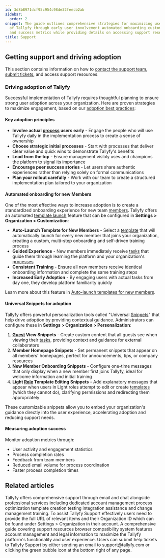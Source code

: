 ```yaml
---
id: 3d8b8971dcf95c954c98de32feecb2ab
sidebar:
  order: 2
snippet: The guide outlines comprehensive strategies for maximizing user adoption
  of Tallyfy through early user involvement automated onboarding customizable snippets
  and success metrics while providing details on accessing support resources.
title: Support
---
```


## Getting support and driving adoption

This section contains information on how to [contact the support team](/products/pro/miscellaneous/support/how-can-i-contact-tallyfys-support-team/), [submit tickets](/products/pro/miscellaneous/support/how-do-i-submit-a-help-ticket-to-tallyfy/), and access support resources.

### Driving adoption of Tallyfy

Successful implementation of Tallyfy requires thoughtful planning to ensure strong user adoption across your organization. Here are proven strategies to maximize engagement, based on our [adoption best practices](https://tallyfy.com/adopting-workflow-software/):

#### Key adoption principles

- **Involve actual [process](/products/pro/tracking-and-tasks/processes/) users early** - Engage the people who will use Tallyfy daily in the implementation process to create a sense of ownership
- **Choose strategic initial processes** - Start with processes that deliver clear value and quick wins to demonstrate Tallyfy's benefits
- **Lead from the top** - Ensure management visibly uses and champions the platform to signal its importance
- **Encourage peer success stories** - Let users share authentic experiences rather than relying solely on formal communications
- **Plan your rollout carefully** - Work with our team to create a structured implementation plan tailored to your organization

#### Automated onboarding for new Members

One of the most effective ways to increase adoption is to create a standardized onboarding experience for new team [members](/products/pro/documenting/members/). Tallyfy offers an automated [template launch](/products/pro/launching/) feature that can be configured in **Settings > Organization > Customization**:

- **Auto-Launch Template for New Members** - Select a [template](/products/pro/documenting/templates/) that will automatically launch for every new member that joins your organization, creating a custom, multi-step onboarding and self-driven training process
- **Guided Experience** - New members immediately receive [tasks](/products/pro/tracking-and-tasks/tasks/) that guide them through learning the platform and your organization's [processes](/products/pro/tracking-and-tasks/processes/)
- **Consistent Training** - Ensure all new members receive identical onboarding information and complete the same training steps
- **Increased Early Adoption** - By engaging users with actual tasks from day one, they develop platform familiarity quickly

Learn more about this feature in [Auto-launch templates for new members](/products/pro/settings/org-settings/how-to-auto-launch-templates-for-new-members/).

#### Universal Snippets for adoption

Tallyfy offers powerful personalization tools called "Universal [Snippets](/products/pro/documenting/templates/snippets/)" that help drive adoption by providing contextual guidance. Administrators can configure these in **Settings > Organization > Personalization**:

1. **[Guest](/products/pro/documenting/guests/) View Snippets** - Create custom content that all guests see when viewing their [tasks](/products/pro/tracking-and-tasks/tasks/), providing context and guidance for external collaborators
2. **Member Homepage Snippets** - Set permanent snippets that appear on all members' homepages, perfect for announcements, tips, or company resources
3. **New Member Onboarding Snippets** - Configure one-time messages that only display when a new member first joins Tallyfy, ideal for welcome information and initial training
4. **Light [Role](/products/pro/documenting/members/how-do-i-manage-member-permissions-in-tallyfy/) Template Editing Snippets** - Add explanatory messages that appear when users in Light roles attempt to edit or create [templates](/products/pro/documenting/templates/) (which they cannot do), clarifying permissions and redirecting them appropriately

These customizable snippets allow you to embed your organization's guidance directly into the user experience, accelerating adoption and reducing support needs.

#### Measuring adoption success

Monitor adoption metrics through:
- User activity and engagement statistics
- Process completion rates 
- Feedback from team members
- Reduced email volume for process coordination
- Faster process completion times


<PageTree />


## Related articles
<CardGrid>
<LinkTitleCard header="<b>Support > Contact Tallyfy support or engage in professional services</b>" href="/products/pro/miscellaneous/support/how-can-i-contact-tallyfys-support-team/" > Tallyfy offers comprehensive support through email and chat alongside professional services including dedicated account management process optimization template creation testing integration assistance and change management training. </LinkTitleCard>
<LinkTitleCard header="<b>Support > Provide necessary info to Tallyfy's support team</b>" href="/products/pro/miscellaneous/support/how-to-provide-necessary-info-to-tallyfy-support/" > To assist Tallyfy Support effectively users need to provide the full URL of relevant items and their Organization ID which can be found under Settings > Organization in their account. </LinkTitleCard>
<LinkTitleCard header="<b>Pro > Miscellaneous</b>" href="/products/pro/miscellaneous/" > A comprehensive guide covering support resources browser compatibility system features account management and legal information to maximize the Tallyfy platform's functionality and user experience. </LinkTitleCard>
<LinkTitleCard header="<b>Support > Submit a help ticket</b>" href="/products/pro/miscellaneous/support/how-do-i-submit-a-help-ticket-to-tallyfy/" > Users can submit help tickets to Tallyfy Support by either sending an email to support@tallyfy.com or clicking the green bubble icon at the bottom right of any page. </LinkTitleCard>
</CardGrid>